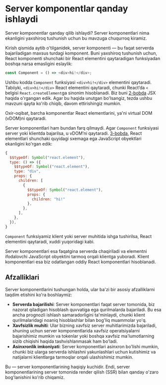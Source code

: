 # Server komponentlar qanday ishlaydi

Server komponentlar qanday qilib ishlaydi? Server komponentlari nima ekanligini yaxshiroq tushunish uchun bu mavzuga chuqurroq kiramiz.

Kirish qismida aytib o'tilganidek, server komponenti — bu faqat serverda bajariladigan maxsus turdagi komponent. Buni yaxshiroq tushunish uchun, React komponenti shunchaki bir React elementini qaytaradigan funksiyadan boshqa narsa emasligini eslaylik:
``` js copy
const Component = () => <div>hi!</div>;
```

Ushbu kodda `Component` funksiyasi `<div>hi!</div>` elementini qaytaradi. Tabiiyki, `<div>hi!</div>` React elementini qaytaradi, chunki React’da `<` belgisi `React.createElement`ga sinonim hisoblanadi. Biz buni [2-bobda](/books/react/jsx) JSX haqida o'rgangan edik. Agar bu haqida unutgan bo'lsangiz, tezda ushbu mavzuni qayta ko'rib chiqib, davom ettirishingiz mumkin.

Oxir-oqibat, barcha komponentlar React elementlarini, ya'ni virtual DOM (vDOM)ni qaytaradi.

Server komponentlari ham bundan farq qilmaydi. Agar `Component` funksiyasi server yoki klientda bajarilsa, u vDOM’ni qaytaradi. [3-bobda](/books/react/virtual-dom), React elementlari shunchaki quyidagi sxemaga ega JavaScript obyektlari ekanligini ko'rgan edik:
``` js copy
{
  $$typeOf: Symbol("react.element"),
  type: () => ({
    $$typeOf: Symbol("react.element"),
    type: "div",
    props: {
      children: [
        {
          $$typeOf: Symbol("react.element"),
          props: {
            children: "hi!"
          },
        },
      ],
    },
  }),
}
```

`Component` funksiyamiz klient yoki server muhitida ishga tushirilsa, React elementini qaytaradi, xuddi yuqoridagi kabi.

Server komponentlari esa faqatgina serverda chaqiriladi va elementni ifodalovchi JavaScript obyektini tarmoq orqali klientga yuboradi. Klient komponentlari esa biz odatlangan oddiy React komponentlari hisoblanadi.

## Afzalliklari

Server komponentlarini tushungan holda, ular ba'zi bir asosiy afzalliklarni taqdim etishini ko'ra boshlaymiz:
- **Serverda bajarilishi**: Server komponentlari faqat server tomonida, biz nazorat qiladigan hisoblash quvvatiga ega qurilmalarda bajariladi. Bu esa ancha prognozli ishlash samaradorligini ta'minlaydi, chunki klient qurilmalaridagi noaniq hisoblashlar bilan bog'liq muammolar yo'q.
- **Xavfsizlik muhiti**: Ular bizning xavfsiz server muhitlarimizda bajariladi, shuning uchun server komponentlarida xavfsiz operatsiyalarni bajarishimiz mumkin va tokenlar yoki boshqa xavfsiz ma'lumotlarning sizib chiqishi haqida tashvishlanmasak ham bo'ladi.
- **Asinxronlik imkoniyati**: Server komponentlari asinxron bo'lishi mumkin, chunki biz ularga serverda ishlashni yakunlashlari uchun kutishimiz va natijalarni klientlarga tarmoqlar orqali ulashishimiz mumkin.

Bu — server komponentlarining haqiqiy kuchidir. Endi, server komponentlarining server tomonida render qilish (SSR) bilan qanday o'zaro bog'lanishini ko'rib chiqamiz.
